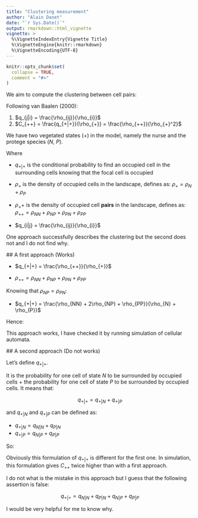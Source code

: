 ```yaml
---
title: "Clustering measurement"
author: "Alain Danet"
date: "`r Sys.Date()`"
output: rmarkdown::html_vignette
vignette: >
  %\VignetteIndexEntry{Vignette Title}
  %\VignetteEngine{knitr::rmarkdown}
  %\VignetteEncoding{UTF-8}
---
```


```r
knitr::opts_chunk$set(
  collapse = TRUE,
  comment = "#>"
)
```

We aim to compute the clustering between cell pairs: 

Following van Baalen (2000):

1. $q_{j|i} = \frac{\rho_{ij}}{\rho_{i}}$
2. $C_{++} = \frac{q_{+|+}}{\rho_{+}} = \frac{\rho_{++}}{\rho_{+}^2}$

We have two vegetated states ($+$) in the model, namely the nurse and the protege species ($N$, $P$).

Where

* $q_{+|+}$ is the conditional probability to find an occupied cell in the surrounding cells knowing that the focal cell is occupied
* $\rho_+$ is the density of occupied cells in the landscape, defines as:
  $\rho_+ = \rho_N + \rho_P$ 
* $\rho_++$ is the density of occupied cell **pairs** in the landscape, defines
  as: $\rho_{++} = \rho_{NN} + \rho_{NP} + \rho_{PN} + \rho_{PP}$ 

* $q_{i|j} = \frac{\rho_{ij}}{\rho_{i}}$

One approach successfully describes the clustering but the second does not and I
do not find why.


## A first approach (Works)

* $q_{+|+} = \frac{\rho_{++}}{\rho_{+}}$

* $\rho_{++} = \rho_{NN} + \rho_{NP} + \rho_{PN} + \rho_{PP}$

Knowing that $\rho_{NP} = \rho_{PN}$:

* $q_{+|+} = \frac{\rho_{NN} + 2\rho_{NP} + \rho_{PP}}{\rho_{N} + \rho_{P}}$

Hence:

\begin{align}
C_{++} & = \frac{\rho_{NN} + 2\rho_{NP} + \rho_{PP}}{\rho_{N} + \rho_{P}} \times \frac{1}{\rho_{+}} \\
 & = \boxed{\frac{\rho_{NN} + 2\rho_{NP} + \rho_{PP}}{(\rho_{N} + \rho_{P})^2}}
\end{align}

This approach works, I have checked it by running simulation of cellular
automata.


## A second approach (Do not works)


Let's define $q_{+|+}$.

It is the probability for one cell of state $N$ to be surrounded by occupied
cells +  the probability for one cell of state $P$ to be surrounded by occupied
cells. It means that:

$$
q_{+|+} = q_{+|N} + q_{+|P}
$$

and $q_{+|N}$ and $q_{+|P}$ can be defined as:

* $q_{+|N} = q_{N|N} + q_{P|N}$
* $q_{+|P} = q_{N|P} + q_{P|P}$

So: 

\begin{align}
q_{+|+} & = q_{N|N} + q_{P|N} + q_{N|P} + q_{P|P} \\
 & = \frac{\rho_{NN}}{\rho_{N}} \frac{\rho_{NP}}{\rho_{N}} + \frac{\rho_{PN}}{\rho_{P}} + \frac{\rho_{PP}}{\rho_{P}} \\
 & = \frac{\rho_{NN} + \rho_{NP}}{\rho_{N}} + \frac{\rho_{PN} + \rho_{PP}}{\rho_{P}} \\ 
 & = \frac{\rho_{P}(\rho_{NN} + \rho_{NP})}{\rho_{N}\rho_{P}} + \frac{\rho_{N}(\rho_{PN} + \rho_{PP})}{\rho_{N}\rho_{P}} \\ 
 & = \frac{\rho_{P}(\rho_{NN} + \rho_{NP}) + \rho_{N}(\rho_{PN} + \rho_{PP}) }{\rho_{N}\rho_{P}} \\
\end{align}

Obviously this formulation of $q_{+|+}$ is different for the first one. In
simulation, this formulation gives $C_{++}$ twice higher than with a first
approach.

I do not what is the mistake in this approach but I guess that the following
assertion is false: 

$$q_{+|+} = q_{N|N} + q_{P|N} + q_{N|P} + q_{P|P}$$

I would be very helpful for me to know why.

